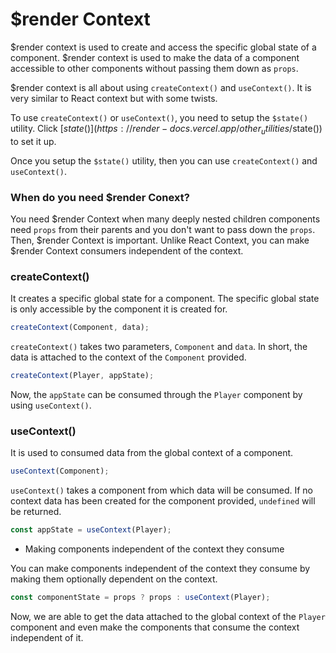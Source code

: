 # $render Context

$render context is used to create and access the specific global state of a component. $render context is used to make the data of a component accessible to other components without passing them down as `props`.

$render context is all about using `createContext()` and `useContext()`. It is very similar to React context but with some twists.

To use `createContext()` or `useContext()`, you need to setup the `$state()` utility. Click [$state()](https://render-docs.vercel.app/other_utilities/$state()) to set it up.

Once you setup the `$state()` utility, then you can use `createContext()` and `useContext()`.

### When do you need $render Conext?

You need $render Context when many deeply nested children components need `props` from their parents and you don't want to pass down the `props`. Then, $render Context is important. Unlike React Context, you can make $render Context consumers independent of the context.

### createContext()

It creates a specific global state for a component. The specific global state is only accessible by the component it is created for.

```js copy
createContext(Component, data);
```

`createContext()` takes two parameters, `Component` and `data`. In short, the data is attached to the context of the `Component` provided.

```js copy
createContext(Player, appState);
```

Now, the `appState` can be consumed through the `Player` component by using `useContext()`.

### useContext()

It is used to consumed data from the global context of a component.

```js copy
useContext(Component);
```

`useContext()` takes a component from which data will be consumed. If no context data has been created for the component provided, `undefined` will be returned.

```js copy
const appState = useContext(Player);
```

* Making components independent of the context they consume

You can make components independent of the context they consume by making them optionally dependent on the context.

```js copy
const componentState = props ? props : useContext(Player);
```

Now, we are able to get the data attached to the global context of the `Player` component and even make the components that consume the context independent of it.